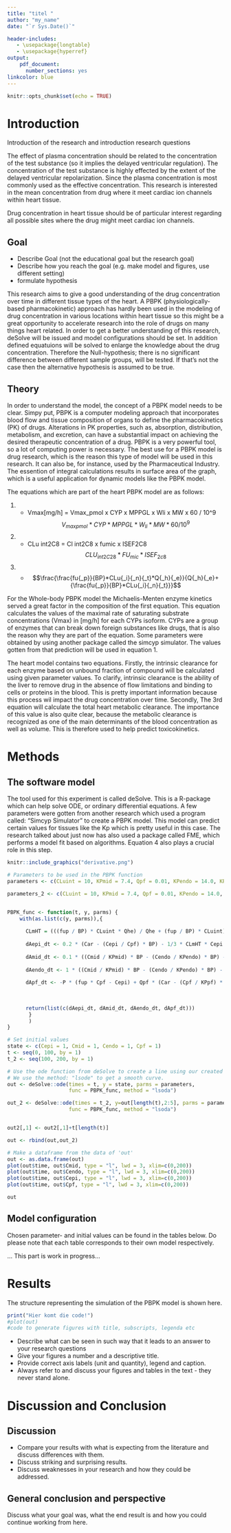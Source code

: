 ```yaml
---
title: "titel "
author: "my_name"
date: "`r Sys.Date()`"

header-includes:
   - \usepackage{longtable}
   - \usepackage{hyperref}
output:
    pdf_document:
      number_sections: yes
linkcolor: blue
---
```



```r
knitr::opts_chunk$set(echo = TRUE)
```

# Introduction
Introduction of the research and introduction research questions

The effect of plasma concentration should be related to the concentration of the test substance (so it implies the delayed ventricular regulation). The concentration of the test substance is highly effected by the extent of the delayed ventricular repolarization. Since the plasma concentration is most commonly used as the effective concentration. This research is interested in the mean concentration from drug where it meet cardiac ion channels within heart tissue.

Drug concentration in heart tissue should be of particular interest regarding all possible sites where the drug might meet cardiac ion channels.

## Goal
  - Describe Goal (not the educational goal but the research goal)
  - Describe how you reach the goal (e.g. make model and figures, use different setting)
  - formulate hypothesis
  
This research aims to give a good understanding of the drug concentration over time in different tissue types of the heart. A PBPK (physiologically-based pharmacokinetic) approach has hardly been used in the modeling of drug concentration in various locations within heart tissue so this might be a great opportunity to accelerate research into the role of drugs on many things heart related. In order to get a better understanding of this research, deSolve will be issued and model configurations should be set. In addition defined equatuions will be solved to enlarge the knowledge about the drug concentration. Therefore the Null-hypothesis; there is no significant difference between different sample groups, will be tested. If that's not the case then the alternative hypothesis is assumed to be true.

## Theory

In order to understand the model, the concept of a PBPK model needs to be clear. Simpy put, PBPK is a computer modeling approach that incorporates blood flow and tissue composition of organs to define the pharmacokinetics (PK) of drugs. Alterations in PK properties, such as, absorption, distribution, metabolism, and excretion, can have a substantial impact on achieving the desired therapeutic concentration of a drug. PBPK is a very powerful tool, so a lot of computing power is necessary. The best use for a PBPK model is drug research, which is the reason this type of model will be used in this research. It can also be, for instance, used by the Pharmaceutical Industry. The essention of integral calculations results in surface area of the graph, which is a useful application for dynamic models like the PBPK model.


The equations which are part of the heart PBPK model are as follows:

(1) - Vmax[mg/h] = Vmax_pmol x CYP x MPPGL x Wli x MW x 60 / 10^9
$${V{_m}}{_a}{_x}{_p}{_m}{_o}{_l} *CYP * MPPGL * W{_l}{_i} *MW * 60 / 10^9$$
(2) - CLu int2C8 = Cl int2C8 x fumic x ISEF2C8
$${CLU{_i}}{_n}{_t}{_2}{_C}{_2}{_8} *FU{_m}{_i}{_c} * ISEF{_2}{_c}{_8}$$
(3) - $$\frac{\frac{fu{_p}}{BP}*CLu{_i}{_n}{_t}*Q{_h}{_e}}{Q{_h}{_e}+{\frac{fu{_p}}{BP}*CLu{_i}{_n}{_t}}}$$

For the Whole-body PBPK model the Michaelis-Menten enzyme kinetics served a great factor in the composition of the first equation. This equation calculates the values of the maximal rate of saturating substrate concentrations (Vmax) in [mg/h] for each CYPs isoform. CYPs are a group of enzymes that can break down foreign substances like drugs, that is also the reason why they are part of the equation. Some parameters were obtained by using another package called the simcyp simulator. The values gotten from that prediction will be used in equation 1.

The heart model contains two equations. 
Firstly, the intrinsic clearance for each enzyme based on unbound fraction of compound will be calculated using given parameter values. To clarify, intrinsic clearance is the ability of the liver to remove drug in the absence of flow limitations and binding to cells or proteins in the blood. This is pretty important information because this process wil impact the drug concentration over time.
Secondly, The 3rd equation will calculate the total heart metabolic clearance. The importance of this value is also quite clear, because the metabolic clearance is recognized as one of the main determinants of the blood concentration as well as volume. This is therefore used to help predict toxicokinetics.

# Methods

## The software model

The tool used for this experiment is called deSolve. This is a R-package which can help solve ODE, or ordinary differential equations. A few parameters were gotten from another research which used a program called: "Simcyp Simulator" to create a PBPK model. This model can predict certain values for tissues like the Kp which is pretty useful in this case. The research talked about just now has also used a package called FME, which performs a model fit based on algorithms. Equation 4 also plays a crucial role in this step.

```r
knitr::include_graphics("derivative.png")
```


```r

# Parameters to be used in the PBPK function
parameters <- c(CLuint = 10, KPmid = 7.4, Qpf = 0.01, KPendo = 14.0, KPpf = 2.6, Car = 3 / 0.0257, fup = 0.05, KPepi = 3, fupf = 0.05, P = 0.78, BP = 1.04, Qhe = 1, CLuint2C8 = 0.072, CLuint2C9 = 0.079, CLuint2J2 = 0, Vmax_pmol = 4, CYP = 10, Wli = 20.9, MW = 55.825, MPPGL = 45)

parameters_2 <- c(CLuint = 10, KPmid = 7.4, Qpf = 0.01, KPendo = 14.0, KPpf = 2.6, Car = 3 / 0.0257, fup = 0.05, KPepi = 3, fupf = 0.05, P = 0.78, BP = 1.04, Qhe = 1, CLuint2C8 = 0.072, CLuint2C9 = 0.079, CLuint2J2 = 0, Vmax_pmol = 4, CYP = 10, Wli = 20.9, MW = 55.825, MPPGL = 45)


PBPK_func <- function(t, y, parms) {
    with(as.list(c(y, parms)),{
      
      CLmHT = (((fup / BP) * CLuint * Qhe) / Qhe + (fup / BP) * CLuint)
      
      dAepi_dt <- 0.2 * (Car - (Cepi / Cpf) * BP) - 1/3 * CLmHT * Cepi * 0.05 - 0.78 * (Cepi - 0.05 * Cpf)
      
      dAmid_dt <- 0.1 * ((Cmid / KPmid) * BP - (Cendo / KPendo) * BP) - 1/3 * CLmHT * Cmid * fup
      
      dAendo_dt <- 1 * ((Cmid / KPmid) * BP - (Cendo / KPendo) * BP) - 1/3 * CLmHT * Cmid * fup
      
      dApf_dt <- -P * (fup * Cpf - Cepi) + Qpf * (Car - (Cpf / KPpf) * BP)
      
      
      
      return(list(c(dAepi_dt, dAmid_dt, dAendo_dt, dApf_dt)))
       }
       )
}

# Set initial values
state <- c(Cepi = 1, Cmid = 1, Cendo = 1, Cpf = 1)
t <- seq(0, 100, by = 1)
t_2 <- seq(100, 200, by = 1)

# Use the ode function from deSolve to create a line using our created function.
# We use the method: "lsode" to get a smooth curve.
out <- deSolve::ode(times = t, y = state, parms = parameters,
                    func = PBPK_func, method = "lsoda")

out_2 <- deSolve::ode(times = t_2, y=out[length(t),2:5], parms = parameters_2,
                    func = PBPK_func, method = "lsoda")


out2[,1] <- out2[,1]+t[length(t)]

out <- rbind(out,out_2)

# Make a dataframe from the data of 'out'
out <- as.data.frame(out)
plot(out$time, out$Cmid, type = "l", lwd = 3, xlim=c(0,200))
plot(out$time, out$Cendo, type = "l", lwd = 3, xlim=c(0,200))
plot(out$time, out$Cepi, type = "l", lwd = 3, xlim=c(0,200))
plot(out$time, out$Cpf, type = "l", lwd = 3, xlim=c(0,200))

out
```

## Model configuration

Chosen parameter- and initial values can be found in the tables below. Do please note that each table corresponds to their own model respectively. 

... This part is work in progress...

# Results
The structure representing the simulation of the PBPK model is shown here.
```r
print("Hier komt die code!")
#plot(out)
#code to generate figures with title, subscripts, legenda etc
```

- Describe what can be seen in such way that it leads to an answer to your research questions
- Give your figures a number and a descriptive title.
- Provide correct axis labels (unit and quantity), legend and caption.
- Always refer to and discuss your figures and tables in the text - they never stand alone.


# Discussion and Conclusion
## Discussion
- Compare your results with what is expecting from the literature and discuss differences with them.
- Discuss striking and surprising results.
- Discuss weaknesses in your research and how they could be addressed.

## General conclusion and perspective
Discuss what your goal was, what the end result is and how you could continue working from here.


\begin{thebibliography}{9}

\bibitem{Soertaert10}
Soetaert, K., Petzoldt, T., and Woodrow Setzer, R.: \textit{Solving differential equations in R: package deSolve}, J. Stat. Softw., 33, 1-25, 2010.

\end{thebibliography}
